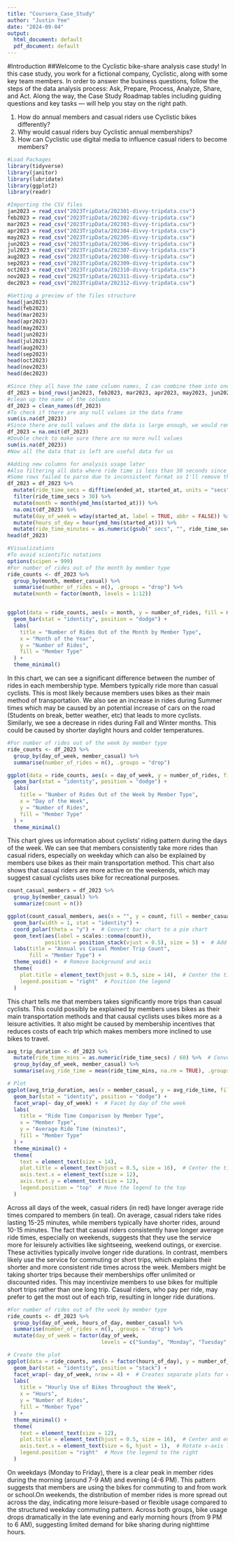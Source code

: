---
title: "Coursera_Case_Study"
author: "Justin Yee"
date: "2024-09-04"
output:
  html_document: default
  pdf_document: default
---
#Introduction
##Welcome to the Cyclistic bike-share analysis case study! In this case study, you work for a fictional company, Cyclistic, along with some key team members. In order to answer the business questions, follow the steps of the data analysis process: Ask, Prepare, Process, Analyze, Share, and Act. Along the way, the Case Study Roadmap tables including guiding questions and key tasks — will help you stay on the right path.

1. How do annual members and casual riders use Cyclistic bikes differently?
2. Why would casual riders buy Cyclistic annual memberships?
3. How can Cyclistic use digital media to influence casual riders to become members?
```{r include=TRUE, results='hide'}
#Load Packages
library(tidyverse)
library(janitor)
library(lubridate)
library(ggplot2)
library(readr)
```

```{r include=TRUE, results='hide'}
#Importing the CSV files
jan2023 = read_csv("2023TripData/202301-divvy-tripdata.csv")
feb2023 = read_csv("2023TripData/202302-divvy-tripdata.csv")
mar2023 = read_csv("2023TripData/202303-divvy-tripdata.csv")
apr2023 = read_csv("2023TripData/202304-divvy-tripdata.csv")
may2023 = read_csv("2023TripData/202305-divvy-tripdata.csv")
jun2023 = read_csv("2023TripData/202306-divvy-tripdata.csv")
jul2023 = read_csv("2023TripData/202307-divvy-tripdata.csv")
aug2023 = read_csv("2023TripData/202308-divvy-tripdata.csv")
sep2023 = read_csv("2023TripData/202309-divvy-tripdata.csv")
oct2023 = read_csv("2023TripData/202310-divvy-tripdata.csv")
nov2023 = read_csv("2023TripData/202311-divvy-tripdata.csv")
dec2023 = read_csv("2023TripData/202312-divvy-tripdata.csv")
```

```{r include=TRUE, results='hide'}
#Getting a preview of the files structure
head(jan2023)
head(feb2023)
head(mar2023)
head(apr2023)
head(may2023)
head(jun2023)
head(jul2023)
head(aug2023)
head(sep2023)
head(oct2023)
head(nov2023)
head(dec2023)
```

```{r}
#Since they all have the same column names, I can combine them into one date frame
df_2023 = bind_rows(jan2023, feb2023, mar2023, apr2023, may2023, jun2023, jul2023, aug2023, sep2023, oct2023, nov2023, dec2023)
#clean up the name of the columns
df_2023 = clean_names(df_2023)
#To check if there are any null values in the data frame
sum(is.na(df_2023))
#Since there are null values and the data is large enough, we would remove them
df_2023 = na.omit(df_2023)
#Double check to make sure there are no more null values
sum(is.na(df_2023))
#Now all the data that is left are useful data for us
```

```{r, echo=TRUE, warning=FALSE}
#Adding new columns for analysis usage later
#Also filtering all data where ride time is less than 30 seconds since it may be #invalid data
#Some rows failed to parse due to inconsistent format so I'll remove them
df_2023 = df_2023 %>%
  mutate(ride_time_secs = difftime(ended_at, started_at, units = "secs")) %>%
  filter(ride_time_secs > 30) %>%
  mutate(month = month(ymd_hms(started_at))) %>%
  na.omit(df_2023) %>%
  mutate(day_of_week = wday(started_at, label = TRUE, abbr = FALSE)) %>%
  mutate(hours_of_day = hour(ymd_hms(started_at))) %>%
  mutate(ride_time_minutes = as.numeric(gsub(" secs", "", ride_time_secs)) / 60)
head(df_2023)
```

```{r}
#Visualizations
#To avoid scientific notations
options(scipen = 999)
#For number of rides out of the month by member type
ride_counts <- df_2023 %>%
  group_by(month, member_casual) %>%
  summarise(number_of_rides = n(), .groups = "drop") %>%
  mutate(month = factor(month, levels = 1:12))


ggplot(data = ride_counts, aes(x = month, y = number_of_rides, fill = member_casual)) +
  geom_bar(stat = "identity", position = "dodge") +
  labs(
    title = "Number of Rides Out of the Month by Member Type",
    x = "Month of the Year",
    y = "Number of Rides",
    fill = "Member Type"
  ) + 
  theme_minimal()
```

In this chart, we can see a significant difference between the number of rides in each membership type. Members typically ride more than casual cyclists. This is most likely because members uses bikes as their main method of transportation. We also see an increase in rides during Summer times which may be caused by an potential increase of cars on the road (Students on break, better weather, etc) that leads to more cyclists. Similarly, we see a decrease in rides during Fall and Winter months. This could be caused by shorter daylight hours and colder temperatures. 

```{r}
#For number of rides out of the week by member type
ride_counts <- df_2023 %>%
  group_by(day_of_week, member_casual) %>%
  summarise(number_of_rides = n(), .groups = "drop")

ggplot(data = ride_counts, aes(x = day_of_week, y = number_of_rides, fill = member_casual)) + 
  geom_bar(stat = "identity", position = "dodge") +
  labs(
    title = "Number of Rides Out of the Week by Member Type",
    x = "Day of the Week",
    y = "Number of Rides",
    fill = "Member Type"
  ) + 
  theme_minimal()
```

This chart gives us information about cyclists' riding pattern during the days of the week. We can see that members consistently take more rides than casual riders, especially on weekday which can also be explained by members use bikes as their main transportation method. This chart also shows that casual riders are more active on the weekends, which may suggest casual cyclists uses bike for recreational purposes. 

```{r} 
count_casual_members = df_2023 %>%
  group_by(member_casual) %>%
  summarize(count = n())

ggplot(count_casual_members, aes(x = "", y = count, fill = member_casual)) +
  geom_bar(width = 1, stat = "identity") +
  coord_polar(theta = "y") +  # Convert bar chart to a pie chart
  geom_text(aes(label = scales::comma(count)), 
            position = position_stack(vjust = 0.5), size = 5) +  # Add labels to the pie chart
  labs(title = "Annual vs Casual Member Trip Count", 
       fill = "Member Type") +
  theme_void() +  # Remove background and axis
  theme(
    plot.title = element_text(hjust = 0.5, size = 14),  # Center the title
    legend.position = "right"  # Position the legend
  )
```

This chart tells me that members takes significantly more trips than casual cyclists. This could possibly be explained by members uses bikes as their main transportation methods and that causal cyclists uses bikes more as a leisure activities. It also might be caused by membership incentives that reduces costs of each trip which makes members more inclined to use bikes to travel.
```{r}
avg_trip_duration <- df_2023 %>%
  mutate(ride_time_mins = as.numeric(ride_time_secs) / 60) %>%  # Convert seconds to minutes
  group_by(day_of_week, member_casual) %>%
  summarise(avg_ride_time = mean(ride_time_mins, na.rm = TRUE), .groups = "drop")

# Plot
ggplot(avg_trip_duration, aes(x = member_casual, y = avg_ride_time, fill = member_casual)) +
  geom_bar(stat = "identity", position = "dodge") +
  facet_wrap(~ day_of_week) +  # Facet by day of the week
  labs(
    title = "Ride Time Comparison by Member Type",
    x = "Member Type",
    y = "Average Ride Time (minutes)",
    fill = "Member Type"
  ) +
  theme_minimal() +
  theme(
    text = element_text(size = 14),
    plot.title = element_text(hjust = 0.5, size = 16),  # Center the title and increase size
    axis.text.x = element_text(size = 12),
    axis.text.y = element_text(size = 12),
    legend.position = "top"  # Move the legend to the top
  )
```

Across all days of the week, casual riders (in red) have longer average ride times compared to members (in teal). On average, casual riders take rides lasting 15-25 minutes, while members typically have shorter rides, around 10-15 minutes. The fact that casual riders consistently have longer average ride times, especially on weekends, suggests that they use the service more for leisurely activities like sightseeing, weekend outings, or exercise. These activities typically involve longer ride durations. In contrast, members likely use the service for commuting or short trips, which explains their shorter and more consistent ride times across the week. Members might be taking shorter trips because their memberships offer unlimited or discounted rides. This may incentivize members to use bikes for multiple short trips rather than one long trip. Casual riders, who pay per ride, may prefer to get the most out of each trip, resulting in longer ride durations.
```{r}
#For number of rides out of the week by member type
ride_counts <- df_2023 %>%
  group_by(day_of_week, hours_of_day, member_casual) %>%
  summarise(number_of_rides = n(), .groups = "drop") %>%
  mutate(day_of_week = factor(day_of_week, 
                              levels = c("Sunday", "Monday", "Tuesday", "Wednesday", "Thursday", "Friday", "Saturday")))

# Create the plot
ggplot(data = ride_counts, aes(x = factor(hours_of_day), y = number_of_rides, fill = member_casual)) +
  geom_bar(stat = "identity", position = "stack") +
  facet_wrap(~ day_of_week, nrow = 4) +  # Creates separate plots for each day of the week
  labs(
    title = "Hourly Use of Bikes Throughout the Week",
    x = "Hours",
    y = "Number of Rides",
    fill = "Member Type"
  ) +
  theme_minimal() +
  theme(
    text = element_text(size = 12),
    plot.title = element_text(hjust = 0.5, size = 16),  # Center and enlarge title
    axis.text.x = element_text(size = 6, hjust = 1),  # Rotate x-axis labels
    legend.position = "right"  # Move the legend to the right
  )
```

On weekdays (Monday to Friday), there is a clear peak in member rides during the morning (around 7-9 AM) and evening (4-6 PM). This pattern suggests that members are using the bikes for commuting to and from work or school.On weekends, the distribution of member rides is more spread out across the day, indicating more leisure-based or flexible usage compared to the structured weekday commuting pattern. Across both groups, bike usage drops dramatically in the late evening and early morning hours (from 9 PM to 6 AM), suggesting limited demand for bike sharing during nighttime hours.